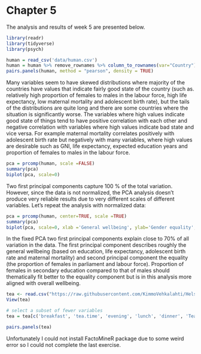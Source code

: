 # Chapter 5

The analysis and results of week 5 are presented below. 

```r
library(readr)
library(tidyverse)
library(psych)

human = read_csv('data/human.csv')
human = human %>% remove_rownames %>% column_to_rownames(var="Country")
pairs.panels(human, method = "pearson", density = TRUE)
```

Many variables seem to have skewed distributions where majority of the countries have values that indicate fairly good state of the country (such as. relatively high proportion of females to males in the labour force, high life expectancy, low maternal mortality and adolescent birth rate), but the tails of the distributions are quite long and there are some countries where the situation is significantly worse. The variables where high values indicate good state of things tend to have positive correlation with each other and negative correlation with variables where high values indicate bad state and vice versa. For example maternal mortality correlates positively with adolescent birth rate but negatively with many variables, where high values are desirable such as GNI, life expectancy, expected education years and proportion of females to males in the labour force. 


```r
pca = prcomp(human, scale =FALSE)
summary(pca)
biplot(pca, scale=0)
```

Two first principal components capture 100 % of the total variation. However, since the data is not normalized, the PCA analysis doesn't produce very reliable results due to very different scales of different variables. Let's repeat the analysis with normalized data: 

```r
pca = prcomp(human, center=TRUE, scale =TRUE)
summary(pca)
biplot(pca, scale=0, xlab ='General wellbeing', ylab='Gender equality', main='PCA of Countries')
```

In the fixed PCA two first principal components explain close to 70% of all variation in the data. The first principal component describes roughly the general wellbeing (based on education, life expectancy, adolescent birth rate and maternal mortality) and second principal component the equality (the proportion of females in parliament and labour force). Proportion of females in secondary education compared to that of males should thematically fit better to the equality component but is in this analysis more aligned with overall wellbeing.

```r
tea <- read.csv("https://raw.githubusercontent.com/KimmoVehkalahti/Helsinki-Open-Data-Science/master/datasets/tea.csv", stringsAsFactors = TRUE)
View(tea)

# select a subset of fewer variables
tea = tea[c('breakfast', 'tea.time', 'evening', 'lunch', 'dinner', 'Tea', 'How', 'sugar', 'how', 'where', 'price', 'age', 'sex', 'SPC')]

pairs.panels(tea)
```

Unfortunately I could not install FactoMineR package due to some weird error so I could not complete the last exercise.
